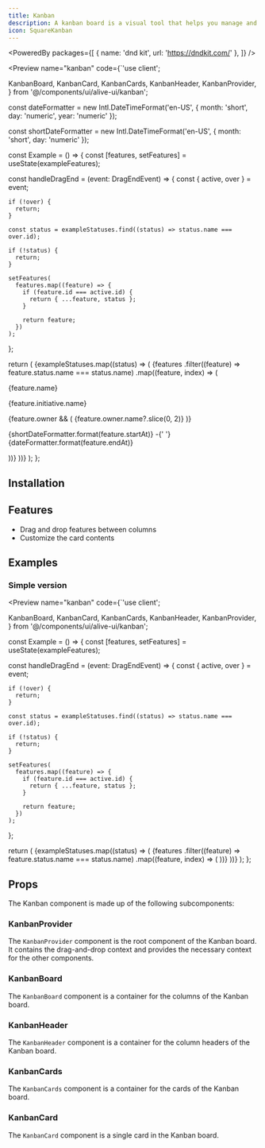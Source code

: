 ```yaml
---
title: Kanban
description: A kanban board is a visual tool that helps you manage and visualize your work. It is a board with columns, and each column represents a status, e.g. "Backlog", "In Progress", "Done".
icon: SquareKanban
---
```


<PoweredBy packages={[
  { name: 'dnd kit', url: 'https://dndkit.com/' },
]} />

<Preview name="kanban" code={`'use client';

  KanbanBoard,
  KanbanCard,
  KanbanCards,
  KanbanHeader,
  KanbanProvider,
} from '@/components/ui/alive-ui/kanban';

const dateFormatter = new Intl.DateTimeFormat('en-US', {
  month: 'short',
  day: 'numeric',
  year: 'numeric'
});

const shortDateFormatter = new Intl.DateTimeFormat('en-US', {
  month: 'short',
  day: 'numeric'
});

const Example = () => {
  const [features, setFeatures] = useState(exampleFeatures);

  const handleDragEnd = (event: DragEndEvent) => {
    const { active, over } = event;

    if (!over) {
      return;
    }

    const status = exampleStatuses.find((status) => status.name === over.id);

    if (!status) {
      return;
    }

    setFeatures(
      features.map((feature) => {
        if (feature.id === active.id) {
          return { ...feature, status };
        }

        return feature;
      })
    );
  };

  return (
    <KanbanProvider onDragEnd={handleDragEnd} className="p-4">
      {exampleStatuses.map((status) => (
        <KanbanBoard key={status.name} id={status.name}>
          <KanbanHeader name={status.name} color={status.color} />
          <KanbanCards>
            {features
              .filter((feature) => feature.status.name === status.name)
              .map((feature, index) => (
                <KanbanCard
                  key={feature.id}
                  id={feature.id}
                  name={feature.name}
                  parent={status.name}
                  index={index}
                >
                  <div className="flex items-start justify-between gap-2">
                    <div className="flex flex-col gap-1">
                      <p className="m-0 flex-1 font-medium text-sm">
                        {feature.name}
                      </p>
                      <p className="m-0 text-muted-foreground text-xs">
                        {feature.initiative.name}
                      </p>
                    </div>
                    {feature.owner && (
                      <Avatar className="h-4 w-4 shrink-0">
                        <AvatarImage src={feature.owner.image} />
                        <AvatarFallback>
                          {feature.owner.name?.slice(0, 2)}
                        </AvatarFallback>
                      </Avatar>
                    )}
                  </div>
                  <p className="m-0 text-muted-foreground text-xs">
                    {shortDateFormatter.format(feature.startAt)} -{' '}
                    {dateFormatter.format(feature.endAt)}
                  </p>
                </KanbanCard>
              ))}
          </KanbanCards>
        </KanbanBoard>
      ))}
    </KanbanProvider>
  );
};


## Installation

<Installer packageName="kanban" />

## Features

- Drag and drop features between columns
- Customize the card contents

## Examples

### Simple version

<Preview name="kanban" code={`'use client';

  KanbanBoard,
  KanbanCard,
  KanbanCards,
  KanbanHeader,
  KanbanProvider,
} from '@/components/ui/alive-ui/kanban';

const Example = () => {
  const [features, setFeatures] = useState(exampleFeatures);

  const handleDragEnd = (event: DragEndEvent) => {
    const { active, over } = event;

    if (!over) {
      return;
    }

    const status = exampleStatuses.find((status) => status.name === over.id);

    if (!status) {
      return;
    }

    setFeatures(
      features.map((feature) => {
        if (feature.id === active.id) {
          return { ...feature, status };
        }

        return feature;
      })
    );
  };

  return (
    <KanbanProvider onDragEnd={handleDragEnd} className="p-4">
      {exampleStatuses.map((status) => (
        <KanbanBoard key={status.name} id={status.name}>
          <KanbanHeader name={status.name} color={status.color} />
          <KanbanCards>
            {features
              .filter((feature) => feature.status.name === status.name)
              .map((feature, index) => (
                <KanbanCard
                  key={feature.id}
                  id={feature.id}
                  name={feature.name}
                  parent={status.name}
                  index={index}
                />
              ))}
          </KanbanCards>
        </KanbanBoard>
      ))}
    </KanbanProvider>
  );
};


## Props

The Kanban component is made up of the following subcomponents:

### KanbanProvider

The `KanbanProvider` component is the root component of the Kanban board. It contains the drag-and-drop context and provides the necessary context for the other components.

<AutoTypeTable path="node_modules/@repo/kanban/index.tsx" name="KanbanProviderProps" />

### KanbanBoard

The `KanbanBoard` component is a container for the columns of the Kanban board.

<AutoTypeTable path="node_modules/@repo/kanban/index.tsx" name="KanbanBoardProps" />

### KanbanHeader

The `KanbanHeader` component is a container for the column headers of the Kanban board.

<AutoTypeTable path="node_modules/@repo/kanban/index.tsx" name="KanbanHeaderProps" />

### KanbanCards

The `KanbanCards` component is a container for the cards of the Kanban board.

<AutoTypeTable path="node_modules/@repo/kanban/index.tsx" name="KanbanCardsProps" />

### KanbanCard

The `KanbanCard` component is a single card in the Kanban board.

<AutoTypeTable path="node_modules/@repo/kanban/index.tsx" name="KanbanCardProps" />
